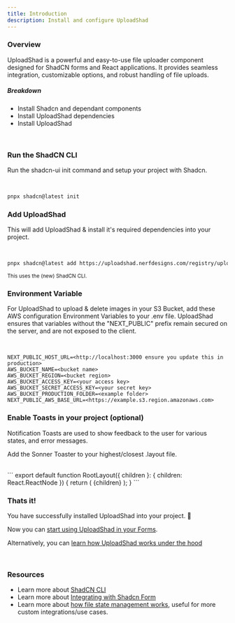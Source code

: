 ```yaml
---
title: Introduction
description: Install and configure UploadShad
---
```


### Overview

UploadShad is a powerful and easy-to-use file uploader component designed for ShadCN forms and React applications. It provides seamless integration, customizable options, and robust handling of file uploads.

##### Breakdown

- Install Shadcn and dependant components
- Install UploadShad dependencies
- Install UploadShad

<br />

<Steps>

### Run the ShadCN CLI

Run the shadcn-ui init command and setup your project with Shadcn.

<br />

```bash
pnpx shadcn@latest init
```

### Add UploadShad

This will add UploadShad & install it's required dependencies into your project.

<br />

```bash
pnpx shadcn@latest add https://uploadshad.nerfdesigns.com/registry/uploadshad.json
```

<small>This uses the (new) ShadCN CLI.</small>

### Environment Variable

For UploadShad to upload & delete images in your S3 Bucket, add these AWS configuration Environment Variables to your .env file.
UploadShad ensures that variables without the "NEXT_PUBLIC" prefix remain secured on the server, and are not exposed to the client.

<br />

```
NEXT_PUBLIC_HOST_URL=<http://localhost:3000 ensure you update this in production>
AWS_BUCKET_NAME=<bucket name>
AWS_BUCKET_REGION=<bucket region>
AWS_BUCKET_ACCESS_KEY=<your access key>
AWS_BUCKET_SECRET_ACCESS_KEY=<your secret key>
AWS_BUCKET_PRODUCTION_FOLDER=<example folder>
NEXT_PUBLIC_AWS_BASE_URL=<https://example.s3.region.amazonaws.com>
```

### Enable Toasts in your project (optional)

Notification Toasts are used to show feedback to the user for various states, and error messages.

Add the Sonner Toaster to your highest/closest .layout file.

<br />
```
export default function RootLayout({ children }: { children: React.ReactNode }) {
  return (
    <html className="smooth-scroll" lang="en">
      <body className={inter.className}>
          {children}
      </body>
        <Toaster richColors position="top-center" />
    </html>
  );
}
```

### Thats it!

You have successfully installed UploadShad into your project. 🎉

Now you can [start using UploadShad in your Forms](/uploadshad/).

Alternatively, you can [learn how UploadShad works under the hood]("/uploadshad)

</Steps>

<br />

### Resources

- Learn more about [ShadCN CLI](https://ui.shadcn.com/docs/cli)
- Learn more about [Integrating with Shadcn Form](/uploadshad/uploadshad-shadcn-form-integration)
- Learn more about [how file state management works](/uploadshad/file-state-management), useful for more custom integrations/use cases.
